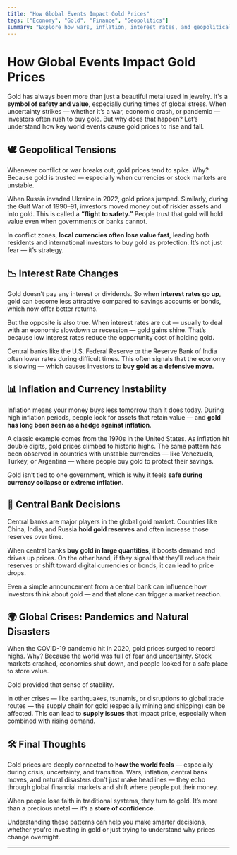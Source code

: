 ```yaml
---
title: "How Global Events Impact Gold Prices"
tags: ["Economy", "Gold", "Finance", "Geopolitics"]
summary: "Explore how wars, inflation, interest rates, and geopolitical instability influence the price of gold."
---
```



# How Global Events Impact Gold Prices

Gold has always been more than just a beautiful metal used in jewelry. It's a **symbol of safety and value**, especially during times of global stress. When uncertainty strikes — whether it’s a war, economic crash, or pandemic — investors often rush to buy gold. But why does that happen? Let’s understand how key world events cause gold prices to rise and fall.



## 🕊️ Geopolitical Tensions

Whenever conflict or war breaks out, gold prices tend to spike. Why? Because gold is trusted — especially when currencies or stock markets are unstable.

When Russia invaded Ukraine in 2022, gold prices jumped. Similarly, during the Gulf War of 1990–91, investors moved money out of riskier assets and into gold. This is called a **“flight to safety.”** People trust that gold will hold value even when governments or banks cannot.

In conflict zones, **local currencies often lose value fast**, leading both residents and international investors to buy gold as protection. It’s not just fear — it’s strategy.



## 📉 Interest Rate Changes

Gold doesn’t pay any interest or dividends. So when **interest rates go up**, gold can become less attractive compared to savings accounts or bonds, which now offer better returns.

But the opposite is also true. When interest rates are cut — usually to deal with an economic slowdown or recession — gold gains shine. That’s because low interest rates reduce the opportunity cost of holding gold.

Central banks like the U.S. Federal Reserve or the Reserve Bank of India often lower rates during difficult times. This often signals that the economy is slowing — which causes investors to **buy gold as a defensive move**.



## 📊 Inflation and Currency Instability

Inflation means your money buys less tomorrow than it does today. During high inflation periods, people look for assets that retain value — and **gold has long been seen as a hedge against inflation**.

A classic example comes from the 1970s in the United States. As inflation hit double digits, gold prices climbed to historic highs. The same pattern has been observed in countries with unstable currencies — like Venezuela, Turkey, or Argentina — where people buy gold to protect their savings.

Gold isn’t tied to one government, which is why it feels **safe during currency collapse or extreme inflation**.



## 🏦 Central Bank Decisions

Central banks are major players in the global gold market. Countries like China, India, and Russia **hold gold reserves** and often increase those reserves over time.

When central banks **buy gold in large quantities**, it boosts demand and drives up prices. On the other hand, if they signal that they’ll reduce their reserves or shift toward digital currencies or bonds, it can lead to price drops.

Even a simple announcement from a central bank can influence how investors think about gold — and that alone can trigger a market reaction.



## 🌍 Global Crises: Pandemics and Natural Disasters

When the COVID-19 pandemic hit in 2020, gold prices surged to record highs. Why? Because the world was full of fear and uncertainty. Stock markets crashed, economies shut down, and people looked for a safe place to store value.

Gold provided that sense of stability.

In other crises — like earthquakes, tsunamis, or disruptions to global trade routes — the supply chain for gold (especially mining and shipping) can be affected. This can lead to **supply issues** that impact price, especially when combined with rising demand.



## 🛠️ Final Thoughts

Gold prices are deeply connected to **how the world feels** — especially during crisis, uncertainty, and transition. Wars, inflation, central bank moves, and natural disasters don’t just make headlines — they echo through global financial markets and shift where people put their money.

When people lose faith in traditional systems, they turn to gold. It’s more than a precious metal — it’s a **store of confidence**.

Understanding these patterns can help you make smarter decisions, whether you're investing in gold or just trying to understand why prices change overnight.

---
